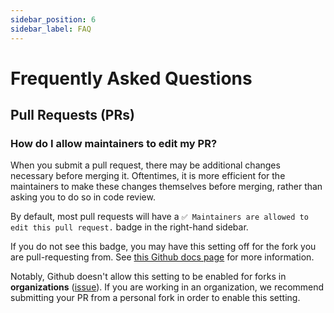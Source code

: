 ```yaml
---
sidebar_position: 6
sidebar_label: FAQ
---
```

# Frequently Asked Questions

## Pull Requests (PRs)

### How do I allow maintainers to edit my PR?

When you submit a pull request, there may be additional changes
necessary before merging it. Oftentimes, it is more efficient for the
maintainers to make these changes themselves before merging, rather than asking you
to do so in code review.

By default, most pull requests will have a 
`✅ Maintainers are allowed to edit this pull request.`
badge in the right-hand sidebar.

If you do not see this badge, you may have this setting off for the fork you are
pull-requesting from. See [this Github docs page](https://docs.github.com/en/pull-requests/collaborating-with-pull-requests/working-with-forks/allowing-changes-to-a-pull-request-branch-created-from-a-fork)
for more information.

Notably, Github doesn't allow this setting to be enabled for forks in **organizations** ([issue](https://github.com/orgs/community/discussions/5634)).
If you are working in an organization, we recommend submitting your PR from a personal
fork in order to enable this setting.
